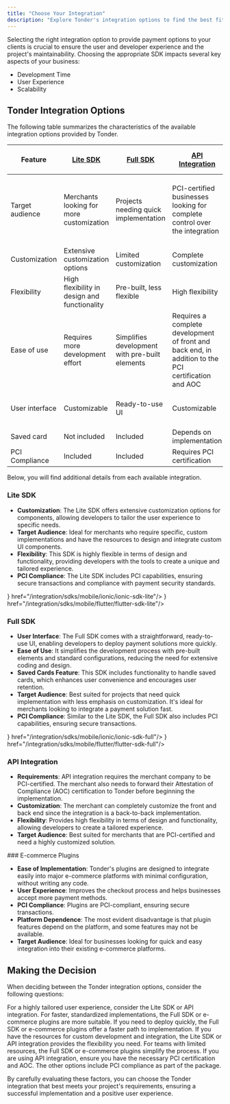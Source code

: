 ```yaml
---
title: "Choose Your Integration"
description: "Explore Tonder's integration options to find the best fit for your business. Compare SDKs, hosted solutions, and direct API integration."
---
```


Selecting the right integration option to provide payment options to your clients is crucial to ensure the user and developer experience and the project's maintainability. Choosing the appropriate SDK impacts several key aspects of your business:

- Development Time
- User Experience
- Scalability

## Tonder Integration Options

The following table summarizes the characteristics of the available integration options provided by Tonder.

| Feature| [Lite SDK](#lite-sdk)| [Full SDK](#full-sdk)| [API Integration](#api-integration)| [E-commerce Plugins](#e-commerce-plugins)|
|------------------------|----------------------------------------------|--------------------------------------|----------------------------------------|----------------------------------------|
| Target audience    | Merchants looking for more customization   | Projects needing quick implementation| PCI-certified businesses looking for complete control over the integration | Businesses using e-commerce platforms looking to offer more payment options |
| Customization      | Extensive customization options             | Limited customization                | Complete customization                | Limited to platform|
| Flexibility        | High flexibility in design and functionality | Pre-built, less flexible             | High flexibility                       | Depends on the e-commerce platform                    |
| Ease of use        | Requires more development effort            | Simplifies development with pre-built elements | Requires a complete development of front and back end, in addition to the PCI certification and AOC    | Simple to integrate with minimal configuration |
| User interface     | Customizable                                 | Ready-to-use UI                      | Customizable                            | Depends on the e-commerce platform           |
| Saved card | Not included                                | Included                             | Depends on implementation               | Depends on platform                    |
| PCI Compliance     | Included                                     | Included                             | Requires PCI certification              | Included                               |

Below, you will find additional details from each available integration.

### Lite SDK

- **Customization**: The Lite SDK offers extensive customization options for components, allowing developers to tailor the user experience to specific needs.
- **Target Audience**: Ideal for merchants who require specific, custom implementations and have the resources to design and integrate custom UI components.
- **Flexibility**: This SDK is highly flexible in terms of design and functionality, providing developers with the tools to create a unique and tailored experience.
- **PCI Compliance**: The Lite SDK includes PCI capabilities, ensuring secure transactions and compliance with payment security standards.

<CardGroup cols={3}>
  <Card title="JS" icon="js" href="/integration/sdks/web/js-sdk"/>
  <Card title="Ionic SDK Lite" icon={<svg xmlns="http://www.w3.org/2000/svg" width="24" height="24" viewBox="0 0 100 100" fill="none">
<rect width="100" height="100" rx="24" fill="#176BFF"/>
<path d="M49.9997 31.3323C46.3042 31.3323 42.6918 32.4281 39.6191 34.4812C36.5465 36.5343 34.1516 39.4524 32.7374 42.8665C31.3232 46.2807 30.9532 50.0375 31.6742 53.662C32.3951 57.2864 34.1746 60.6157 36.7877 63.2288C39.4008 65.8418 42.7301 67.6214 46.3545 68.3423C49.9789 69.0632 53.7358 68.6932 57.1499 67.279C60.5641 65.8649 63.4822 63.47 65.5353 60.3974C67.5884 57.3247 68.6842 53.7123 68.6842 50.0168C68.6783 45.0632 66.7079 40.3141 63.2051 36.8114C59.7024 33.3086 54.9533 31.3382 49.9997 31.3323Z" fill="white"/>
<path d="M76.8273 32.9887C81.5279 32.9887 85.3385 29.1781 85.3385 24.4775C85.3385 19.7769 81.5279 15.9663 76.8273 15.9663C72.1267 15.9663 68.3161 19.7769 68.3161 24.4775C68.3161 29.1781 72.1267 32.9887 76.8273 32.9887Z" fill="white"/>
<path d="M87.3074 33.0334L86.9504 32.2526L86.3927 32.8996C84.9973 34.4829 83.2329 35.6975 81.2558 36.4357L80.6981 36.6365L80.9212 37.1942C83.927 44.4229 84.3075 52.4757 81.9965 59.9555C79.6856 67.4353 74.8292 73.8702 68.2698 78.1436C61.7104 82.417 53.8619 84.2594 46.0861 83.351C38.3103 82.4426 31.0979 78.8408 25.7001 73.1705C20.3023 67.5002 17.0599 60.1193 16.5353 52.3082C16.0107 44.4971 18.2371 36.7488 22.8281 30.4077C27.4192 24.0665 34.0853 19.5327 41.6698 17.5927C49.2542 15.6527 57.2786 16.429 64.3505 19.787L64.8748 20.0379L65.1035 19.4802C65.937 17.5415 67.2358 15.8384 68.885 14.5218L69.5543 13.9641L68.7902 13.5681C62.9852 10.551 56.5363 8.98374 49.9941 9.00013C41.1365 9.0014 32.5176 11.8711 25.4272 17.1798C18.3367 22.4884 13.1561 29.9505 10.6607 38.4493C8.16531 46.9481 8.48929 56.0265 11.5842 64.3257C14.679 72.625 20.3784 79.6988 27.8292 84.4886C35.28 89.2783 44.0816 91.5263 52.9167 90.8962C61.7518 90.2661 70.1453 86.7917 76.8409 80.993C83.5366 75.1944 88.1743 67.3833 90.06 58.7288C91.9458 50.0743 90.9781 41.0419 87.3018 32.9832L87.3074 33.0334Z" fill="white"/>
</svg>} href="/integration/sdks/mobile/ionic/ionic-sdk-lite"/>
  <Card title="Flutter SDK Lite" icon={<svg xmlns="http://www.w3.org/2000/svg" width="24" height="24" viewBox="0 0 100 100" fill="none">
<rect width="100" height="100" rx="24" fill="white"/>
<g clip-path="url(#clip0_400_201)">
<path fill-rule="evenodd" clip-rule="evenodd" d="M53.9398 91.9335L31.5159 69.6568L43.9092 57.0471L78.8648 91.9335H53.9398Z" fill="#02539A"/>
<path fill-rule="evenodd" clip-rule="evenodd" d="M31.239 69.674L53.4638 47.4492H78.4494L43.8746 82.024L31.239 69.674Z" fill="#45D1FD" fill-opacity="0.85"/>
<path fill-rule="evenodd" clip-rule="evenodd" d="M12 50.288L24.6183 62.8976L78.4494 9.06653H53.334L12 50.288Z" fill="#45D1FD"/>
</g>
<defs>
<clipPath id="clip0_400_201">
<rect width="66.8648" height="83" fill="white" transform="translate(12 9)"/>
</clipPath>
</defs>
</svg>} href="/integration/sdks/mobile/flutter/flutter-sdk-lite"/>
</CardGroup>

### Full SDK

- **User Interface**: The Full SDK comes with a straightforward, ready-to-use UI, enabling developers to deploy payment solutions more quickly.
- **Ease of Use**: It simplifies the development process with pre-built elements and standard configurations, reducing the need for extensive coding and design.
- **Saved Cards Feature**: This SDK includes functionality to handle saved cards, which enhances user convenience and encourages user retention.
- **Target Audience**: Best suited for projects that need quick implementation with less emphasis on customization. It's ideal for merchants looking to integrate a payment solution fast.
- **PCI Compliance**: Similar to the Lite SDK, the Full SDK also includes PCI capabilities, ensuring secure transactions.

<CardGroup cols={3}>
<Card title="Ionic SDK Full" icon={<svg xmlns="http://www.w3.org/2000/svg" width="24" height="24" viewBox="0 0 100 100" fill="none">
<rect width="100" height="100" rx="24" fill="#176BFF"/>
<path d="M49.9997 31.3323C46.3042 31.3323 42.6918 32.4281 39.6191 34.4812C36.5465 36.5343 34.1516 39.4524 32.7374 42.8665C31.3232 46.2807 30.9532 50.0375 31.6742 53.662C32.3951 57.2864 34.1746 60.6157 36.7877 63.2288C39.4008 65.8418 42.7301 67.6214 46.3545 68.3423C49.9789 69.0632 53.7358 68.6932 57.1499 67.279C60.5641 65.8649 63.4822 63.47 65.5353 60.3974C67.5884 57.3247 68.6842 53.7123 68.6842 50.0168C68.6783 45.0632 66.7079 40.3141 63.2051 36.8114C59.7024 33.3086 54.9533 31.3382 49.9997 31.3323Z" fill="white"/>
<path d="M76.8273 32.9887C81.5279 32.9887 85.3385 29.1781 85.3385 24.4775C85.3385 19.7769 81.5279 15.9663 76.8273 15.9663C72.1267 15.9663 68.3161 19.7769 68.3161 24.4775C68.3161 29.1781 72.1267 32.9887 76.8273 32.9887Z" fill="white"/>
<path d="M87.3074 33.0334L86.9504 32.2526L86.3927 32.8996C84.9973 34.4829 83.2329 35.6975 81.2558 36.4357L80.6981 36.6365L80.9212 37.1942C83.927 44.4229 84.3075 52.4757 81.9965 59.9555C79.6856 67.4353 74.8292 73.8702 68.2698 78.1436C61.7104 82.417 53.8619 84.2594 46.0861 83.351C38.3103 82.4426 31.0979 78.8408 25.7001 73.1705C20.3023 67.5002 17.0599 60.1193 16.5353 52.3082C16.0107 44.4971 18.2371 36.7488 22.8281 30.4077C27.4192 24.0665 34.0853 19.5327 41.6698 17.5927C49.2542 15.6527 57.2786 16.429 64.3505 19.787L64.8748 20.0379L65.1035 19.4802C65.937 17.5415 67.2358 15.8384 68.885 14.5218L69.5543 13.9641L68.7902 13.5681C62.9852 10.551 56.5363 8.98374 49.9941 9.00013C41.1365 9.0014 32.5176 11.8711 25.4272 17.1798C18.3367 22.4884 13.1561 29.9505 10.6607 38.4493C8.16531 46.9481 8.48929 56.0265 11.5842 64.3257C14.679 72.625 20.3784 79.6988 27.8292 84.4886C35.28 89.2783 44.0816 91.5263 52.9167 90.8962C61.7518 90.2661 70.1453 86.7917 76.8409 80.993C83.5366 75.1944 88.1743 67.3833 90.06 58.7288C91.9458 50.0743 90.9781 41.0419 87.3018 32.9832L87.3074 33.0334Z" fill="white"/>
</svg>} href="/integration/sdks/mobile/ionic/ionic-sdk-full"/>
  <Card title="Flutter SDK Full" icon={<svg xmlns="http://www.w3.org/2000/svg" width="24" height="24" viewBox="0 0 100 100" fill="none">
<rect width="100" height="100" rx="24" fill="white"/>
<g clip-path="url(#clip0_400_201)">
<path fill-rule="evenodd" clip-rule="evenodd" d="M53.9398 91.9335L31.5159 69.6568L43.9092 57.0471L78.8648 91.9335H53.9398Z" fill="#02539A"/>
<path fill-rule="evenodd" clip-rule="evenodd" d="M31.239 69.674L53.4638 47.4492H78.4494L43.8746 82.024L31.239 69.674Z" fill="#45D1FD" fill-opacity="0.85"/>
<path fill-rule="evenodd" clip-rule="evenodd" d="M12 50.288L24.6183 62.8976L78.4494 9.06653H53.334L12 50.288Z" fill="#45D1FD"/>
</g>
<defs>
<clipPath id="clip0_400_201">
<rect width="66.8648" height="83" fill="white" transform="translate(12 9)"/>
</clipPath>
</defs>
</svg>} href="/integration/sdks/mobile/flutter/flutter-sdk-full"/>
</CardGroup>

### API Integration

- **Requirements**: API integration requires the merchant company to be PCI-certified. The merchant also needs to forward their Attestation of Compliance (AOC) certification to Tonder before beginning the implementation.
- **Customization**: The merchant can completely customize the front and back end since the integration is a back-to-back implementation.
- **Flexibility**: Provides high flexibility in terms of design and functionality, allowing developers to create a tailored experience.
- **Target Audience**: Best suited for merchants that are PCI-certified and need a highly customized solution.

<CardGroup cols={3}>
<Card title="API Reference" iconType="solid" icon="square-terminal" href="/reference/overview"/>
</CardGroup>
### E-commerce Plugins

- **Ease of Implementation**: Tonder's plugins are designed to integrate easily into major e-commerce platforms with minimal configuration, without writing any code.
- **User Experience**: Improves the checkout process and helps businesses accept more payment methods.
- **PCI Compliance**: Plugins are PCI-compliant, ensuring secure transactions.
- **Platform Dependence**: The most evident disadvantage is that plugin features depend on the platform, and some features may not be available.
- **Target Audience**: Ideal for businesses looking for quick and easy integration into their existing e-commerce platforms.

<CardGroup cols={3}>
  <Card title="Magento" icon="magento" href="/guides/plugins/magento"/>
  <Card title="WooCommerce" icon="cash-register" href="/guides/plugins/woo-commerce"/>
</CardGroup>

## Making the Decision

When deciding between the Tonder integration options, consider the following questions:


<AccordionGroup>
  <Accordion title="How much customization do you need?">
    For a highly tailored user experience, consider the Lite SDK or API integration. For faster, standardized implementations, the Full SDK or e-commerce plugins are more suitable.
  </Accordion>

  <Accordion title="What is your timeline?">
    If you need to deploy quickly, the Full SDK or e-commerce plugins offer a faster path to implementation.
  </Accordion> 

  <Accordion title="What resources are available?">
    If you have the resources for custom development and integration, the Lite SDK or API integration provides the flexibility you need. For teams with limited resources, the Full SDK or e-commerce plugins simplify the process.
  </Accordion> 

  <Accordion title="What are your security requirements?">
    If you are using API integration, ensure you have the necessary PCI certification and AOC. The other options include PCI compliance as part of the package.
  </Accordion> 
</AccordionGroup>

By carefully evaluating these factors, you can choose the Tonder integration that best meets your project's requirements, ensuring a successful implementation and a positive user experience.

